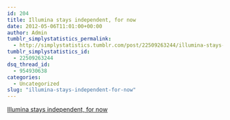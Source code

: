 ```yaml
---
id: 204
title: Illumina stays independent, for now
date: 2012-05-06T11:01:00+00:00
author: Admin
tumblr_simplystatistics_permalink:
  - http://simplystatistics.tumblr.com/post/22509263244/illumina-stays-independent-for-now
tumblr_simplystatistics_id:
  - 22509263244
dsq_thread_id:
  - 954930638
categories:
  - Uncategorized
slug: "illumina-stays-independent-for-now"
---
```

[Illumina stays independent, for now](http://dealbook.nytimes.com/2012/04/20/the-escalation-in-hostile-takeover-offers/)
